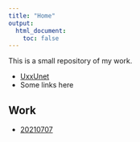 ```yaml
---
title: "Home"
output:
  html_document:
    toc: false
---
```


This is a small repository of my work.

*  [UxxUnet](https://github.com/UxxUnet)
*  Some links here


## Work

* [20210707](work20210707.html)
